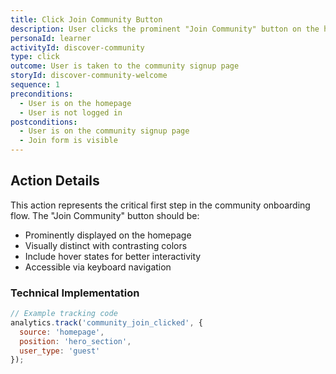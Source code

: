 ```yaml
---
title: Click Join Community Button
description: User clicks the prominent "Join Community" button on the homepage
personaId: learner
activityId: discover-community
type: click
outcome: User is taken to the community signup page
storyId: discover-community-welcome
sequence: 1
preconditions:
  - User is on the homepage
  - User is not logged in
postconditions:
  - User is on the community signup page
  - Join form is visible
---
```


## Action Details

This action represents the critical first step in the community onboarding flow. The "Join Community" button should be:

- Prominently displayed on the homepage
- Visually distinct with contrasting colors
- Include hover states for better interactivity
- Accessible via keyboard navigation

### Technical Implementation

```javascript
// Example tracking code
analytics.track('community_join_clicked', {
  source: 'homepage',
  position: 'hero_section',
  user_type: 'guest'
});
```